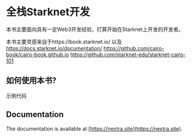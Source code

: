 # 全栈Starknet开发
 
本书主要面向具有一定Web3开发经验，打算开始在Starknet上开发的开发者。

本书主要灵感来自于https://book.starknet.io/ 以及 https://docs.starknet.io/documentation/
https://github.com/cairo-book/cairo-book.github.io
https://github.com/starknet-edu/starknet-cairo-101


## 如何使用本书?

示例代码

## Documentation

The documentation is available at [https://nextra.site](https://nextra.site).
